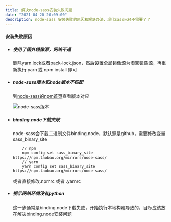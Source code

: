 ```yaml
---
title: 解决node-sass安装失败问题
date: "2021-04-20 20:09:00"
description: node-sass 安装失败的原因和解决办法，现代sass已经不需要了？
---
```


#### 安装失败原因

- ##### 使用了国外镜像源，网络不通

    删除yarn.lock或者pack-lock.json，然后设置全局镜像源为淘宝镜像源，再重新执行 yarn 或 npm install 即可

- ##### node-sass版本和node版本不匹配

    到[node-sass的npm首页](https://www.npmjs.com/package/node-sass)查看版本对应

    ![node-sass版本](/posts-img/node-sass-version.png)

- ##### binding.node下载失败

    node-sass会下载二进制文件binding.node，默认源是github，需要修改变量sass_binary_site
    
    ```
        // npm
        npm config set sass_binary_site https://npm.taobao.org/mirrors/node-sass/
        // yarn
        yarn config set sass_binary_site https://npm.taobao.org/mirrors/node-sass/
    ```
    或者直接修改.npmrc 或者 .yarnrc
    
- ##### 提示网络环境没有python
  
    这一步通常是binding.node下载失败，开始执行本地构建导致的，目标应该放在解决binding.node安装问题
